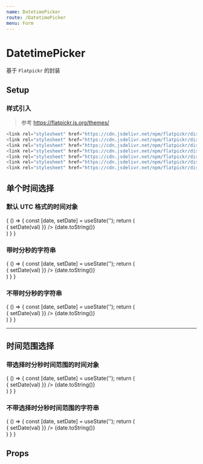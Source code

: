 ```yaml
---
name: DatetimePicker
route: /DatetimePicker
menu: Form
---
```



# DatetimePicker

基于 `Flatpickr` 的封装

## Setup

### 样式引入

> 参考 https://flatpickr.js.org/themes/

```js
<link rel="stylesheet" href="https://cdn.jsdelivr.net/npm/flatpickr/dist/themes/material_blue.css" />
<link rel="stylesheet" href="https://cdn.jsdelivr.net/npm/flatpickr/dist/themes/material_red.css" />
<link rel="stylesheet" href="https://cdn.jsdelivr.net/npm/flatpickr/dist/themes/material_orange.css" />
<link rel="stylesheet" href="https://cdn.jsdelivr.net/npm/flatpickr/dist/themes/airbnb.css" />
<link rel="stylesheet" href="https://cdn.jsdelivr.net/npm/flatpickr/dist/themes/dark.css" />
<link rel="stylesheet" href="https://cdn.jsdelivr.net/npm/flatpickr/dist/themes/confetti.css" />
<link rel="stylesheet" href="https://cdn.jsdelivr.net/npm/flatpickr/dist/themes/flatpickr.css" />
```

## 单个时间选择

### 默认 UTC 格式的时间对象

<Playground>
  {
    () => {
      const [date, setDate] = useState('');
      return (
        <div className="layout a-i-c">
          <DatetimePicker
            onChange={val => {
              setDate(val)
            }} />
          {date.toString()}
        </div>
      )
    }
  }
</Playground>

### 带时分秒的字符串

<Playground>
  {
    () => {
      const [date, setDate] = useState('');
      return (
        <div className="layout a-i-c">
          <DatetimePicker
            outputAsString={true}
            onChange={val => {
              setDate(val)
            }} />
          {date.toString()}
        </div>
      )
    }
  }
</Playground>

### 不带时分秒的字符串

<Playground>
  {
    () => {
      const [date, setDate] = useState('');
      return (
        <div className="layout a-i-c">
          <DatetimePicker
            outputAsString={true}
            needTime={false}
            onChange={val => {
              setDate(val)
            }} />
          {date.toString()}
        </div>
      )
    }
  }
</Playground>

------------

## 时间范围选择

### 带选择时分秒时间范围的时间对象

<Playground>
  {
    () => {
      const [date, setDate] = useState('');
      return (
        <div className="layout a-i-c">
          <DatetimePicker
            mode="range"
            onChange={val => {
              setDate(val)
            }} />
          {date.toString()}
        </div>
      )
    }
  }
</Playground>

### 不带选择时分秒时间范围的字符串

<Playground>
  {
    () => {
      const [date, setDate] = useState('');
      return (
        <div className="layout a-i-c">
          <DatetimePicker
            needTime={false}
            outputAsString={true}
            mode="range"
            onChange={val => {
              setDate(val)
            }} />
          {date.toString()}
        </div>
      )
    }
  }
</Playground>

## Props

<Props of={DatetimePicker} />
